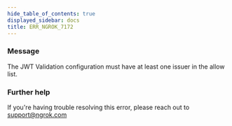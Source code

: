 ```yaml
---
hide_table_of_contents: true
displayed_sidebar: docs
title: ERR_NGROK_7172
---
```


### Message

The JWT Validation configuration must have at least one issuer in the allow list.

### Further help

If you're having trouble resolving this error, please reach out to [support@ngrok.com](mailto:support@ngrok.com?subject=Help%20with%20ERR_NGROK_7172)
